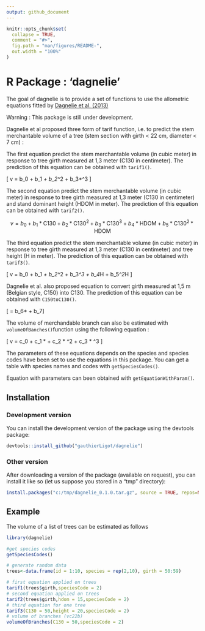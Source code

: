 ```yaml
---
output: github_document
---
```


<!-- README.md is generated from README.Rmd. Please edit that file -->

```r
knitr::opts_chunk$set(
  collapse = TRUE,
  comment = "#>",
  fig.path = "man/figures/README-",
  out.width = "100%"
)
```

# R Package  : 'dagnelie'

<!-- badges: start -->
<!-- badges: end -->

The goal of dagnelie is to provide a set of functions to use the allometric equations fitted by [Dagnelie et al. (2013)](http://hdl.handle.net/2268/155356)

Warning : This package is still under development.

Dagnelie et al proposed three form of tarif function, i.e. to predict the stem merchantable volume of a tree (stem section with girth < 22 cm, diameter < 7 cm) : 

The first equation predict the stem merchantable volume (in cubic meter) in response to tree girth measured at 1,3 meter (C130 in centimeter). The prediction of this equation can be obtained with `tarif1()`.

\[ v = b_0 + b_1*\mbox{C130} + b_2*\mbox{C130}^2 + b_3*\mbox{C130}^3 \]

The second equation predict the stem merchantable volume (in cubic meter) in response to tree girth measured at 1,3 meter (C130 in centimeter) and stand dominant height (HDOM in meter). The prediction of this equation can be obtained with `tarif2()`.

$$ v = b_0 + b_1*\mbox{C130} + b_2*\mbox{C130}^2 + b_3*\mbox{C130}^3 + b_4*\mbox{HDOM} + b_5*\mbox{C130}^2*\mbox{HDOM} $$

The third equation predict the stem merchantable volume (in cubic meter) in response to tree girth measured at 1,3 meter (C130 in centimeter) and tree height (H in meter). The prediction of this equation can be obtained with `tarif3()`.

\[ v = b_0 + b_1*\mbox{C130} + b_2*\mbox{C130}^2 + b_3*\mbox{C130}^3 + b_4*H + b_5*\mbox{C130}^2*H \]

Dagnelie et al. also proposed equation to convert girth measured at 1,5 m (Belgian style, C150) into C130. The prediction of this equation can be obtained with `C150toC130()`.

\[  \mbox{C130}= b_6*\mbox{C150} + b_7\]

The volume of merchandable branch can also be estimated with `volumeOfBanches()`function using the following equation : 

\[ v = c_0 + c_1 * \mbox{C130} + c_2 * \mbox{C130}^2 + c_3 * \mbox{C130}^3 \]

The parameters of these equations depends on the species and species codes have been set to use the equations in this package. You can get a table with species names and codes with `getSpeciesCodes()`.

Equation with parameters can been obtained with `getEquationWithParam()`.


## Installation

### Development version

You can install the development version of the package using the devtools package:

``` r
devtools::install_github("gauthierLigot/dagnelie")
```

### Other version

After downloading a version of the package (available on request), you can install it like so (let us suppose you stored in a "tmp" directory):

``` r
install.packages("c:/tmp/dagnelie_0.1.0.tar.gz", source = TRUE, repos=NULL)
```

## Example

The volume of a list of trees can be estimated as follows
```r
library(dagnelie)

#get species codes
getSpeciesCodes()

# generate random data
trees<-data.frame(id = 1:10, species = rep(2,10), girth = 50:59)

# first equation applied on trees
tarif1(trees$girth,speciesCode = 2)
# second equation applied on trees
tarif2(trees$girth,hdom = 15,speciesCode = 2)
# third equation for one tree
tarif3(C130 = 50,height = 20,speciesCode = 2)
# volume of branches (vc22b)
volumeOfBranches(C130 = 50,speciesCode = 2)
```

